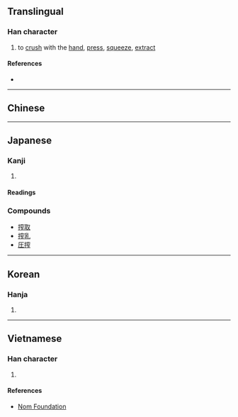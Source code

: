 {{also|榨}}
{{character info/new}}
==Translingual==

===Han character===
{{Han char|rn=64|rad=手|as=10|sn=13|four=53011|canj=QJCS|ids=⿰扌窄}}

# to [[crush]] with the [[hand]], [[press]], [[squeeze]], [[extract]]

====References====
* {{Han ref|kx=0449.081|dkj=12553|dj=0799.290|hdz=31937.040|uh=643E|ud=25662|bh=B763|bd=46947}}

----

==Chinese==
{{zh-see|榨|v}}

----

==Japanese==

===Kanji===
{{ja-kanji|grade=c|rs=手10}}

# {{rfdef|ja|sort=手10}}

====Readings====
{{ja-readings
|kanyoon=さく
|kun=しぼ-る
}}

===Compounds===
*[[搾取]]
*[[搾乳]]
*[[圧搾]]

----

==Korean==

===Hanja===
{{ko-hanja|hangeul=착|eumhun=|rv=chak|mr=ch'ak|y=chak}}

# {{rfdef|ko|sort=手10}}

----

==Vietnamese==

===Han character===
{{vi-hantu|rs=手10|trá}}

# {{rfdef|vi|sort=手10}}

====References====
* [http://nomfoundation.org/common/nom_details.php?codepoint=643e Nom Foundation]